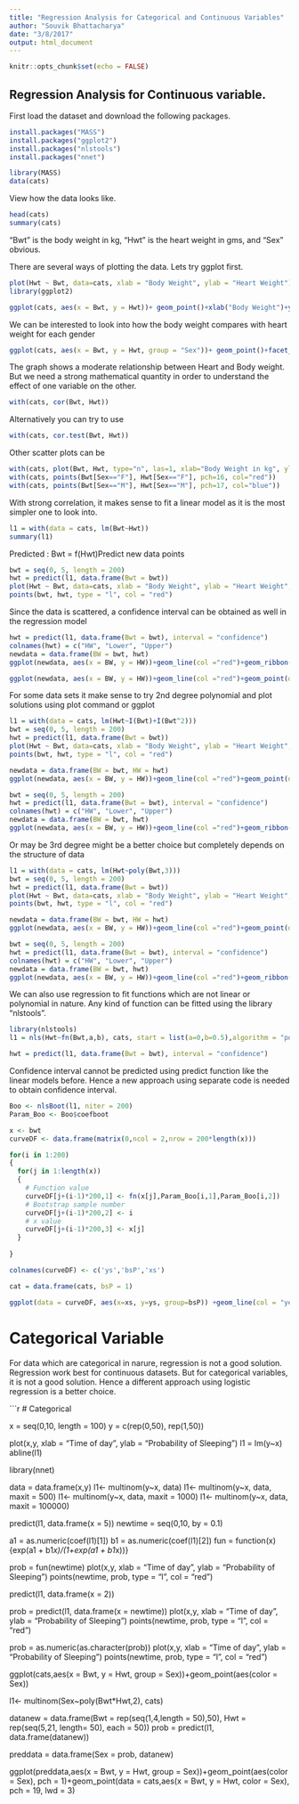 ```yaml
---
title: "Regression Analysis for Categorical and Continuous Variables"
author: "Souvik Bhattacharya"
date: "3/8/2017"
output: html_document
---
```


```r
knitr::opts_chunk$set(echo = FALSE)
```

## Regression Analysis for Continuous variable.

First load the dataset and download the following packages. 

```r
install.packages("MASS")
install.packages("ggplot2")
install.packages("nlstools")
install.packages("nnet")

library(MASS)
data(cats)
```

View how the data looks like. 

```r
head(cats)
summary(cats)
```

"Bwt" is the body weight in kg, "Hwt" is the heart weight in gms, and "Sex” obvious. 

There are several ways of plotting the data. Lets try ggplot first. 

```r
plot(Hwt ~ Bwt, data=cats, xlab = "Body Weight", ylab = "Heart Weight")
library(ggplot2)

ggplot(cats, aes(x = Bwt, y = Hwt))+ geom_point()+xlab("Body Weight")+ylab("Heart Weight")
```

We can be interested to look into how the body weight compares with heart weight for each gender

```r
ggplot(cats, aes(x = Bwt, y = Hwt, group = "Sex"))+ geom_point()+facet_wrap(~Sex)+xlab("Body Weight")+ylab("Heart Weight")

```

The graph shows a moderate relationship between Heart and Body weight. But we need a strong mathematical quantity in order to understand the effect of one variable on the other. 

```r
with(cats, cor(Bwt, Hwt))
```

Alternatively you can try to use

```r
with(cats, cor.test(Bwt, Hwt))
```

Other scatter plots can be 

```r
with(cats, plot(Bwt, Hwt, type="n", las=1, xlab="Body Weight in kg", ylab="Heart Weight in g",main="Heart Weight vs. Body Weight of Cats"))
with(cats, points(Bwt[Sex=="F"], Hwt[Sex=="F"], pch=16, col="red"))
with(cats, points(Bwt[Sex=="M"], Hwt[Sex=="M"], pch=17, col="blue"))
```

With strong correlation, it makes sense to fit a linear model as it is the most simpler one to look into. 

```r
l1 = with(data = cats, lm(Bwt~Hwt))
summary(l1)
```

Predicted : Bwt = f(Hwt)Predict new data points 

```r
bwt = seq(0, 5, length = 200)
hwt = predict(l1, data.frame(Bwt = bwt))
plot(Hwt ~ Bwt, data=cats, xlab = "Body Weight", ylab = "Heart Weight", xlim = c(0,5))
points(bwt, hwt, type = "l", col = "red")
```

Since the data is scattered, a confidence interval can be obtained as well in the regression model



```r
hwt = predict(l1, data.frame(Bwt = bwt), interval = "confidence")
colnames(hwt) = c("HW", "Lower", "Upper")
newdata = data.frame(BW = bwt, hwt)
ggplot(newdata, aes(x = BW, y = HW))+geom_line(col ="red")+geom_ribbon(aes(ymin = Lower, ymax = Upper))+geom_point(data = cats, aes(x = Bwt, y = Hwt))+xlim(c(0,5))+xlab("Body Weight")+ ylab ("Heart Weight")
```
```r
ggplot(newdata, aes(x = BW, y = HW))+geom_line(col ="red")+geom_point(data = cats, aes(x = Bwt, y = Hwt))+xlim(c(0,5))+xlab("Body Weight")+ ylab ("Heart Weight")
```

For some data sets it make sense to try 2nd degree polynomial and plot solutions using plot command or ggplot

```r
l1 = with(data = cats, lm(Hwt~I(Bwt)+I(Bwt^2)))
bwt = seq(0, 5, length = 200)
hwt = predict(l1, data.frame(Bwt = bwt))
plot(Hwt ~ Bwt, data=cats, xlab = "Body Weight", ylab = "Heart Weight", xlim = c(0,5))
points(bwt, hwt, type = "l", col = "red")
```

```r
newdata = data.frame(BW = bwt, HW = hwt)
ggplot(newdata, aes(x = BW, y = HW))+geom_line(col ="red")+geom_point(data = cats, aes(x = Bwt, y = Hwt))+xlim(c(0,5))+xlab("Body Weight")+ ylab ("Heart Weight")
```

```r
bwt = seq(0, 5, length = 200)
hwt = predict(l1, data.frame(Bwt = bwt), interval = "confidence")
colnames(hwt) = c("HW", "Lower", "Upper")
newdata = data.frame(BW = bwt, hwt)
ggplot(newdata, aes(x = BW, y = HW))+geom_line(col ="red")+geom_ribbon(aes(ymin = Lower, ymax = Upper))+geom_point(data = cats, aes(x = Bwt, y = Hwt))+xlim(c(0,5))+xlab("Body Weight")+ ylab ("Heart Weight")
```
Or may be 3rd degree might be a better choice but completely depends on the structure of data
```r
l1 = with(data = cats, lm(Hwt~poly(Bwt,3)))
bwt = seq(0, 5, length = 200)
hwt = predict(l1, data.frame(Bwt = bwt))
plot(Hwt ~ Bwt, data=cats, xlab = "Body Weight", ylab = "Heart Weight", xlim = c(0,5))
points(bwt, hwt, type = "l", col = "red")
```

```r
newdata = data.frame(BW = bwt, HW = hwt)
ggplot(newdata, aes(x = BW, y = HW))+geom_line(col ="red")+geom_point(data = cats, aes(x = Bwt, y = Hwt))+xlim(c(0,5))+xlab("Body Weight")+ ylab ("Heart Weight")
```

```r
bwt = seq(0, 5, length = 200)
hwt = predict(l1, data.frame(Bwt = bwt), interval = "confidence")
colnames(hwt) = c("HW", "Lower", "Upper")
newdata = data.frame(BW = bwt, hwt)
ggplot(newdata, aes(x = BW, y = HW))+geom_line(col ="red")+geom_ribbon(aes(ymin = Lower, ymax = Upper))+geom_point(data = cats, aes(x = Bwt, y = Hwt))+xlim(c(0,5))+xlab("Body Weight")+ ylab ("Heart Weight")
```

We can also use regression to fit functions which are not linear or polynomial in nature. Any kind of function can be fitted using the library "nlstools". 

```r
library(nlstools)
l1 = nls(Hwt~fn(Bwt,a,b), cats, start = list(a=0,b=0.5),algorithm = "port")

hwt = predict(l1, data.frame(Bwt = bwt), interval = "confidence")
```

Confidence interval cannot be predicted using predict function like the linear models before. Hence a new approach using separate code is needed to obtain confidence interval. 

```r

Boo <- nlsBoot(l1, niter = 200)
Param_Boo <- Boo$coefboot

x <- bwt
curveDF <- data.frame(matrix(0,ncol = 2,nrow = 200*length(x)))

for(i in 1:200)
{
  for(j in 1:length(x))
  {
    # Function value
    curveDF[j+(i-1)*200,1] <- fn(x[j],Param_Boo[i,1],Param_Boo[i,2])
    # Bootstrap sample number
    curveDF[j+(i-1)*200,2] <- i
    # x value
    curveDF[j+(i-1)*200,3] <- x[j]
  }
  
}

colnames(curveDF) <- c('ys','bsP','xs')

cat = data.frame(cats, bsP = 1)

ggplot(data = curveDF, aes(x=xs, y=ys, group=bsP)) +geom_line(col = "yellow", alpha = 0.2) +geom_point(data = cat, aes(x = Bwt, y = Hwt))+ylim(c(0,20))+xlim(c(0,5))+xlab("Body Weight")+ ylab ("Heart Weight")
```


# Categorical Variable

For data which are categorical in narure, regression is not a good solution. Regression work best for continuous datasets. But for categorical variables, it is not a good solution. Hence a different approach using logistic regression is a better choice. 

```r
# Categorical 

x = seq(0,10, length = 100)
y = c(rep(0,50), rep(1,50))

plot(x,y, xlab = "Time of day", ylab = "Probability of Sleeping")
l1 = lm(y~x)
abline(l1)

library(nnet)

data = data.frame(x,y)
l1<- multinom(y~x, data)
l1<- multinom(y~x, data, maxit = 500)
l1<- multinom(y~x, data, maxit = 1000)
l1<- multinom(y~x, data, maxit = 100000)

predict(l1, data.frame(x = 5))
newtime = seq(0,10, by = 0.1)

a1 = as.numeric(coef(l1)[1])
b1 = as.numeric(coef(l1)[2])
fun = function(x){exp(a1 + b1*x)/(1+exp(a1 + b1*x))}



prob = fun(newtime)
plot(x,y, xlab = "Time of day", ylab = "Probability of Sleeping")
points(newtime, prob, type = "l", col = "red")



predict(l1, data.frame(x = 2))

prob = predict(l1, data.frame(x = newtime))
plot(x,y, xlab = "Time of day", ylab = "Probability of Sleeping")
points(newtime, prob, type = "l", col = "red")



prob = as.numeric(as.character(prob))
plot(x,y, xlab = "Time of day", ylab = "Probability of Sleeping")
points(newtime, prob, type = "l", col = "red")






ggplot(cats,aes(x = Bwt, y = Hwt, group = Sex))+geom_point(aes(color = Sex))

l1<- multinom(Sex~poly(Bwt*Hwt,2), cats)

datanew = data.frame(Bwt = rep(seq(1,4,length = 50),50), Hwt = rep(seq(5,21, length= 50), each = 50))
prob = predict(l1, data.frame(datanew))

preddata = data.frame(Sex = prob, datanew)

ggplot(preddata,aes(x = Bwt, y = Hwt, group = Sex))+geom_point(aes(color = Sex), pch = 1)+geom_point(data = cats,aes(x = Bwt, y = Hwt, color = Sex), pch = 19, lwd = 3)






